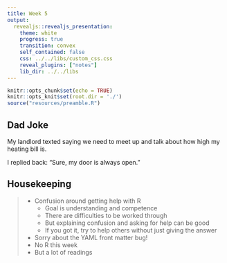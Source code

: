 ```yaml
---
title: Week 5
output: 
  revealjs::revealjs_presentation:
    theme: white
    progress: true
    transition: convex
    self_contained: false
    css: ../../libs/custom_css.css
    reveal_plugins: ["notes"]
    lib_dir: ../../libs
---
```


```r
knitr::opts_chunk$set(echo = TRUE)
knitr::opts_knit$set(root.dir = './')
source("resources/preamble.R")
```

## Dad Joke

My landlord texted saying we need to meet up and talk about how high my heating bill is.

<p class='fragment'>
I replied back: “Sure, my door is always open.”
</p>

## Housekeeping

> - Confusion around getting help with R
>	- Goal is understanding and competence
>	- There are difficulties to be worked through
>	- But explaining confusion and asking for help can be good
>	- If you got it, try to help others without just giving the answer
> - Sorry about the YAML front matter bug!
> - No R this week
> - But a lot of readings
